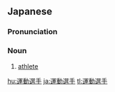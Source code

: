 ==Japanese==
{{ja-kanjitab|うん|どう|せん|しゅ|yomi=on}}

===Pronunciation===
{{ja-pron|うんどう せんしゅ|y=on}}

===Noun===
{{ja-noun|うんどう せんしゅ}}

# [[athlete]] {{gloss|A person who actively participates in physical sports, possibly highly skilled in sports}}

[[hu:運動選手]]
[[ja:運動選手]]
[[tl:運動選手]]
